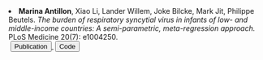 <li>  __Marina Antillon__, Xiao Li, Lander Willem, Joke Bilcke, Mark Jit, Philippe Beutels. _The burden of respiratory syncytial virus in infants of low- and middle-income countries: A semi-parametric, meta-regression approach._ PLoS Medicine 20(7): e1004250.  
  <a href="https://doi.org/10.1371/journal.pmed.1004250" style="margin-left: 0.25em" target="_blank">
    <button class="button1">
      <i class="fa-solid fa-feather"> </i> Publication
    </button>
  </a>
  <a href="https://github.com/Marina-Antillon/rsv_splines_lmics" style="margin-left: 0.25em" target="_blank">
    <button class="button1">
      <i class="fa-solid fa-code"> </i> Code
    </button>
  </a>
</li>